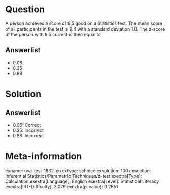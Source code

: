 Question
========

A person achieves a score of 9.5 good on a Statistics test. The mean score of all participants in the test is 9.4 with a standard deviation 1.8. The z-score of the person with 9.5 correct is then equal to

Answerlist
----------

* 0.06
* 0.35
* 0.88

Solution
========

Answerlist
----------

* 0.06: Correct
* 0.35: Incorrect
* 0.88: Incorrect

Meta-information
================
exname: uva-test-1632-en
extype: schoice
exsolution: 100
exsection: Inferential Statistics/Parametric Techniques/z-test
exextra[Type]: Calculation
exextra[Language]: English
exextra[Level]: Statistical Literacy
exextra[IRT-Difficulty]: 3.079
exextra[p-value]: 0.2651
